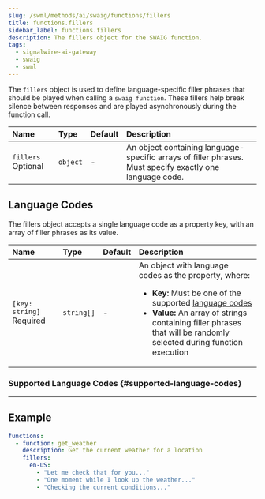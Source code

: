 ```yaml
---
slug: /swml/methods/ai/swaig/functions/fillers
title: functions.fillers
sidebar_label: functions.fillers
description: The fillers object for the SWAIG function.
tags:
  - signalwire-ai-gateway
  - swaig
  - swml
---
```



The `fillers` object is used to define language-specific filler phrases that should be played when calling a `swaig function`. These fillers help break silence between responses and are played asynchronously during the function call.

| Name | Type | Default | Description |
|:-----|:-----|:--------|:------------|
| `fillers` <span className="optional-arg">Optional</span> | `object` | - | An object containing language-specific arrays of filler phrases. Must specify exactly one language code. |

## Language Codes

The fillers object accepts a single language code as a property key, with an array of filler phrases as its value.

| Name | Type | Default | Description |
|:-----|:-----|:--------|:------------|
| `[key: string]` <span className="required-arg">Required</span> | `string[]` | - | An object with language codes as the property, where:<ul><li>**Key:** Must be one of the supported [language codes](#supported-language-codes)</li><li>**Value:** An array of strings containing filler phrases that will be randomly selected during function execution</li></ul> |

### Supported Language Codes {#supported-language-codes}

<SupportedLanguageCodes />

---

## Example

```yaml andJSON
functions:
  - function: get_weather
    description: Get the current weather for a location
    fillers:
      en-US:
        - "Let me check that for you..."
        - "One moment while I look up the weather..."
        - "Checking the current conditions..."
```
